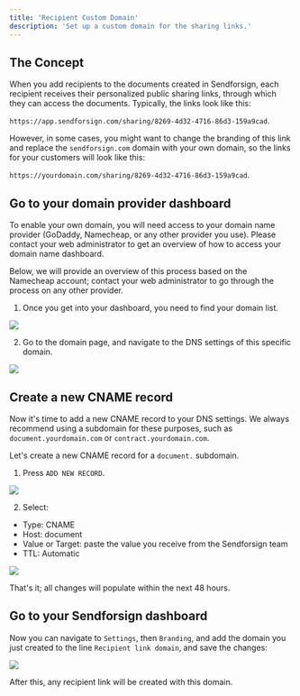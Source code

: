 ```yaml
---
title: 'Recipient Custom Domain'
description: 'Set up a custom domain for the sharing links.'
---
```


## The Concept

When you add recipients to the documents created in Sendforsign, each recipient receives their personalized public sharing 
links, through which they can access the documents. Typically, the 
links look like this: 

`https://app.sendforsign.com/sharing/8269-4d32-4716-86d3-159a9cad`.

However, in some cases, you might want to change the branding of this link and replace the `sendforsign.com` domain 
with your own domain, so the links for your customers will look like this: 

`https://yourdomain.com/sharing/8269-4d32-4716-86d3-159a9cad`.

## Go to your domain provider dashboard

To enable your own domain, you will need access to your domain name provider (GoDaddy, Namecheap, or any other provider you use). Please contact your web administrator to get an overview of how to access your domain name dashboard.

Below, we will provide an overview of this process based on the Namecheap account; contact your web administrator to go through the process on any other provider.

1. Once you get into your dashboard, you need to find your domain list.

<Frame caption="Domains">
  <img src="/usecase/img/9.png" />
</Frame>

2. Go to the domain page, and navigate to the DNS settings of this specific domain.

<Frame caption="DNS">
  <img src="/usecase/img/10.png" />
</Frame>

## Create a new CNAME record

Now it's time to add a new CNAME record to your DNS settings. We always recommend using a subdomain for these purposes, such as `document.yourdomain.com` or `contract.yourdomain.com`. 

Let's create a new CNAME record for a `document.` subdomain. 

1. Press `ADD NEW RECORD`.

<Frame caption="Add new record">
  <img src="/usecase/img/11.png" />
</Frame>

2. Select:

- Type: CNAME
- Host: document
- Value or Target: paste the value you receive from the Sendforsign team
- TTL: Automatic

<Frame caption="CNAME record">
  <img src="/usecase/img/12.png" />
</Frame>

That's it; all changes will populate within the next 48 hours.

## Go to your Sendforsign dashboard

Now you can navigate to `Settings`, then `Branding`, and add the domain you just created to the line `Recipient link domain`, and save the changes:

<Frame caption="Sendforsign settings">
  <img src="/usecase/img/13.png" />
</Frame>

After this, any recipient link will be created with this domain.
